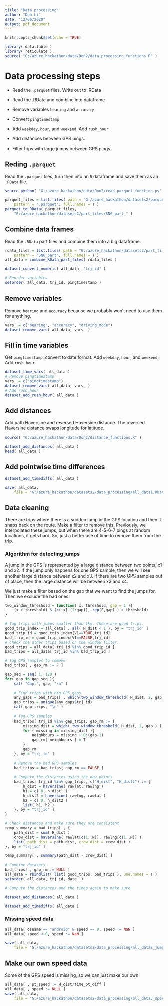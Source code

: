 ```yaml
---
title: "Data processing"
author: "Don Li"
date: "12/06/2020"
output: pdf_document
---
```


```r
knitr::opts_chunk$set(echo = TRUE)
```

```r
library( data.table )
library( reticulate )
source( "G:/azure_hackathon/data/Don2/data_processing_functions.R" )
```

# Data processing steps

* Read the `.parquet` files. Write out to .RData
* Read the .RData and combine into dataframe
* Remove variables `bearing` and `accuracy`
* Convert `pingtimestamp`
* Add `weekday`, `hour`, and `weekend`. Add `rush_hour`

* Add distances between GPS pings.
* Filter trips with large jumps between GPS pings.

## Reding `.parquet`

Read the `.parquet` files, turn then into an `R` dataframe and save them as an `.RData` file.

```r
source_python( "G:/azure_hackathon/data/Don2/read_parquet_function.py" )

parquet_files = list.files( path = "G:/azure_hackathon/datasets2/parquet",
    pattern = ".parquet", full.names = T )
parquet_to_RData( parquet_files, 
    "G:/azure_hackathon/datasets2/part_files/SNG_part_" )
```

## Combine data frames

Read the `.RData` part files and combine them into a big dataframe.

```r
rdata_files = list.files( path = "G:/azure_hackathon/datasets2/part_files/",
    pattern = "SNG_part", full.names = T )
all_data = combine_RData_part_files( rdata_files )

dataset_convert_numeric( all_data, "trj_id" )

# Reorder variables
setorder( all_data, trj_id, pingtimestamp )
```

## Remove variables

Remove `bearing` and `accuracy` because we probably won't need to use them for anything.

```r
vars_ = c("bearing", "accuracy", "driving_mode")
dataset_remove_vars( all_data, vars_ )
```

## Fill in time variables

Get `pingtimestamp`, convert to date format. Add `weekday`, `hour`, and `weekend`. Add `rush_hour`.

```r
dataset_time_vars( all_data )
# Remove pingtimestamp
vars_ = c("pingtimestamp")
dataset_remove_vars( all_data, vars_ )
# Add rush_hour
dataset_add_rush_hour( all_data )
```

## Add distances

Add path Haversine and reversed Haversine distance. The reversed Haversine distance swaps longitude for latitude.

```r
source( "G:/azure_hackathon/data/Don2/distance_functions.R" )

dataset_add_distances( all_data )
head( all_data )
```

## Add pointwise time differences

```r
dataset_add_timediffs( all_data )
```

```r
save( all_data, 
    file = "G:/azure_hackathon/datasets2/data_processing/all_data1.RData" )
```

## Data cleaning

There are trips where there is a sudden jump in the GPS location and then it snaps back on the route. Make a filter to remove this. Previously, we interpolated these jumps, but when there are 4-5-6-7 pings at random locations, it gets hard. So, just a better use of time to remove them from the trip.

### Algorithm for detecting jumps

A jump in the GPS is represented by a large distance between two points, x1 and x2. If the jump only happens for one GPS sample, then we will see another large distance between x2 and x3. If there are two GPS samples out of place, then the large distance will be between x3 and x4.

We just make a filter based on the gap that we want to find the jumps for. Then we exclude the bad ones.

```r
two_window_threshold = function( x, threshold, gap = 1 ){
    (x > threshold) & (c( x[-(1:gap)], rep(F,gap) ) > threshold)
}

# Tag trips with jumps smaller than 1km. These are good trips.
good_trip_index = all_data[ , all( H_dist < 1 ), by = "trj_id" ]
good_trip_id = good_trip_index[V1==TRUE,trj_id]
bad_trip_id = good_trip_index[V1==FALSE,trj_id]
# Check the other trips based on the window filter.
good_trips = all_data[ trj_id %in% good_trip_id ]
bad_trips = all_data[ trj_id %in% bad_trip_id ]

# Tag GPS samples to remove
bad_trips[ , gap_rm := F ]

gap_seq = seq( 1, 120 )
for( gap in gap_seq ){
    cat( "Gap:", gap, "\n" )
    
    # Find trips with big GPS gaps
    any_gaps = bad_trips[ , which(two_window_threshold( H_dist, 2, gap )) , by = "trj_id" ]
    gap_trips = unique(any_gaps$trj_id)
    cat( gap_trips, "\n" )
    
    # Tag GPS samples
    bad_trips[ trj_id %in% gap_trips, gap_rm := {
        missing_dist = which( two_window_threshold( H_dist, 2, gap ) )
        for ( missing in missing_dist ){
            neighbours = missing + 0:(gap-1)
            gap_rm[ neighbours ] = T
        }
        gap_rm
    }, by = "trj_id" ]
    
    # Remove the bad GPS samples
    bad_trips = bad_trips[ gap_rm == FALSE ]
    
    # Compute the distances using the new points
    bad_trips[ trj_id %in% gap_trips, c("H_dist", "H_dist2") := {
        h_dist = haversine( rawlat, rawlng )
        h1 = c( 0, h_dist  )
        h_dist2 = haversine( rawlng, rawlat )
        h2 = c( 0, h_dist2 )
        list( h1, h2 )
    }, by = "trj_id" ]
}

# Check distances and make sure they are consistent
temp_summary = bad_trips[ , {
    path_dist = sum( H_dist )
    crow_dist = haversine( rawlat[c(1,.N)], rawlng[c(1,.N)] )
    list( path_dist = path_dist, crow_dist = crow_dist )
}, by = "trj_id" ]

temp_summary[ , summary(path_dist - crow_dist) ]

# Combine datasets
bad_trips[ , gap_rm := NULL ]
all_data = rbindlist( list( good_trips, bad_trips ), use.names = T )
setorder( all_data, trj_id, date_ )

# Compute the distances and the times again to make sure

dataset_add_distances( all_data )

dataset_add_timediffs( all_data )
```

### Missing speed data

```r
all_data[ osname == "android" & speed == 0, speed := NaN ]
all_data[ speed < 0, speed := NaN ]

save( all_data, 
    file = "G:/azure_hackathon/datasets2/data_processing/all_data2_jumpclean.RData" )
```

## Make our own speed data

Some of the GPS speed is missing, so we can just make our own.

```r
all_data[ , pt_speed := H_dist/time_pt_diff ]
all_data[ , speed := NULL ]
save( all_data, 
    file = "G:/azure_hackathon/datasets2/data_processing/all_data3_speed.RData" )
```




